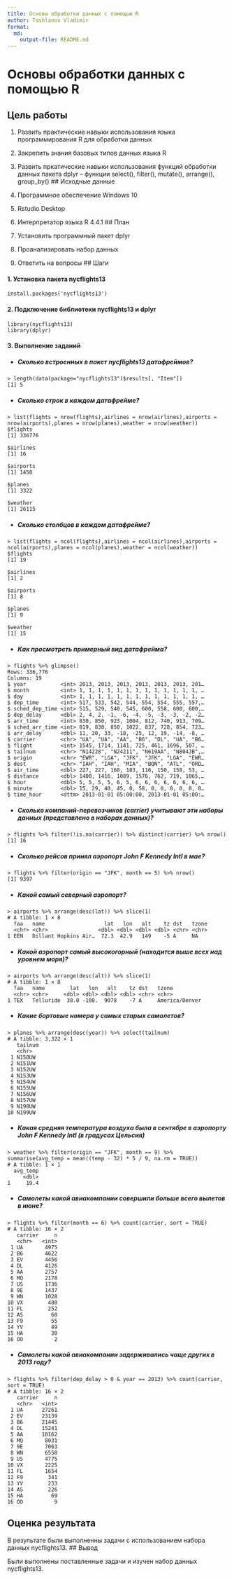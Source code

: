 ```yaml
---
title: Основы обработки данных с помощью R
author: Tashlanov Vladimir
format:
  md:
    output-file: README.md
---
```

# Основы обработки данных с помощью R

## Цель работы

1. Развить практические навыки использования языка программирования R для обработки данных 
2. Закрепить знания базовых типов данных языка R 
3. Развить пркатические навыки использования функций обработки данных пакета dplyr – функции select(), filter(), mutate(), arrange(), group_by()
## Исходные данные

1. Программное обеспечение Windows 10
2. Rstudio Desktop
3. Интерпретатор языка R 4.4.1
## План

1. Установить программный пакет dplyr
2. Проанализировать набор данных
3. Ответить на вопросы
## Шаги

#### 1. Установка пакета nycflights13
```
install.packages('nycflights13')
```
#### 2. Подключение библиотеки nycflights13 и dplyr
```
library(nycflights13)
library(dplyr)
```
#### 3. Выполнение заданий

* ##### Сколько встроенных в пакет nycflights13 датафреймов?
```
> length(data(package="nycflights13")$results[, "Item"])
[1] 5
```
* ##### Сколько строк в каждом датафрейме?
```
> list(flights = nrow(flights),airlines = nrow(airlines),airports = nrow(airports),planes = nrow(planes),weather = nrow(weather))
$flights
[1] 336776

$airlines
[1] 16

$airports
[1] 1458

$planes
[1] 3322

$weather
[1] 26115
```
* ##### Сколько столбцов в каждом датафрейме?
```
> list(flights = ncol(flights),airlines = ncol(airlines),airports = ncol(airports),planes = ncol(planes),weather = ncol(weather))
$flights
[1] 19

$airlines
[1] 2

$airports
[1] 8

$planes
[1] 9

$weather
[1] 15
```
* ##### Как просмотреть примерный вид датафрейма?
```
> flights %>% glimpse()
Rows: 336,776
Columns: 19
$ year           <int> 2013, 2013, 2013, 2013, 2013, 2013, 201…
$ month          <int> 1, 1, 1, 1, 1, 1, 1, 1, 1, 1, 1, 1, 1, …
$ day            <int> 1, 1, 1, 1, 1, 1, 1, 1, 1, 1, 1, 1, 1, …
$ dep_time       <int> 517, 533, 542, 544, 554, 554, 555, 557,…
$ sched_dep_time <int> 515, 529, 540, 545, 600, 558, 600, 600,…
$ dep_delay      <dbl> 2, 4, 2, -1, -6, -4, -5, -3, -3, -2, -2…
$ arr_time       <int> 830, 850, 923, 1004, 812, 740, 913, 709…
$ sched_arr_time <int> 819, 830, 850, 1022, 837, 728, 854, 723…
$ arr_delay      <dbl> 11, 20, 33, -18, -25, 12, 19, -14, -8, …
$ carrier        <chr> "UA", "UA", "AA", "B6", "DL", "UA", "B6…
$ flight         <int> 1545, 1714, 1141, 725, 461, 1696, 507, …
$ tailnum        <chr> "N14228", "N24211", "N619AA", "N804JB",…
$ origin         <chr> "EWR", "LGA", "JFK", "JFK", "LGA", "EWR…
$ dest           <chr> "IAH", "IAH", "MIA", "BQN", "ATL", "ORD…
$ air_time       <dbl> 227, 227, 160, 183, 116, 150, 158, 53, …
$ distance       <dbl> 1400, 1416, 1089, 1576, 762, 719, 1065,…
$ hour           <dbl> 5, 5, 5, 5, 6, 5, 6, 6, 6, 6, 6, 6, 6, …
$ minute         <dbl> 15, 29, 40, 45, 0, 58, 0, 0, 0, 0, 0, 0…
$ time_hour      <dttm> 2013-01-01 05:00:00, 2013-01-01 05:00:…
```
* ##### Сколько компаний-перевозчиков (carrier) учитывают эти наборы данных (представлено в наборах данных)?
```
> flights %>% filter(!is.na(carrier)) %>% distinct(carrier) %>% nrow()
[1] 16
```
* ##### Сколько рейсов принял аэропорт John F Kennedy Intl в мае?
```
> flights %>% filter(origin == "JFK", month == 5) %>% nrow()
[1] 9397
```
* ##### Какой самый северный аэропорт?
```
> airports %>% arrange(desc(lat)) %>% slice(1)
# A tibble: 1 × 8
  faa   name                   lat   lon   alt    tz dst   tzone
  <chr> <chr>                <dbl> <dbl> <dbl> <dbl> <chr> <chr>
1 EEN   Dillant Hopkins Air…  72.3  42.9   149    -5 A     NA
```
* ##### Какой аэропорт самый высокогорный (находится выше всех над уровнем моря)?
```
> airports %>% arrange(desc(alt)) %>% slice(1)
# A tibble: 1 × 8
  faa   name        lat   lon   alt    tz dst   tzone         
  <chr> <chr>     <dbl> <dbl> <dbl> <dbl> <chr> <chr>         
1 TEX   Telluride  38.0 -108.  9078    -7 A     America/Denver
```
* ##### Какие бортовые номера у самых старых самолетов?
```
> planes %>% arrange(desc(year)) %>% select(tailnum)
# A tibble: 3,322 × 1
   tailnum
   <chr>  
 1 N150UW 
 2 N151UW 
 3 N152UW 
 4 N153UW 
 5 N154UW 
 6 N155UW 
 7 N156UW 
 8 N157UW 
 9 N198UW 
10 N199UW
```
* ##### Какая средняя температура воздуха была в сентябре в аэропорту John F Kennedy Intl (в градусах Цельсия)
```
> weather %>% filter(origin == "JFK", month == 9) %>% summarise(avg_temp = mean((temp - 32) * 5 / 9, na.rm = TRUE))
# A tibble: 1 × 1
  avg_temp
     <dbl>
1     19.4
```
* ##### Самолеты какой авиакомпании совершили больше всего вылетов в июне?
```
> flights %>% filter(month == 6) %>% count(carrier, sort = TRUE)
# A tibble: 16 × 2
   carrier     n
   <chr>   <int>
 1 UA       4975
 2 B6       4622
 3 EV       4456
 4 DL       4126
 5 AA       2757
 6 MQ       2178
 7 US       1736
 8 9E       1437
 9 WN       1028
10 VX        480
11 FL        252
12 AS         60
13 F9         55
14 YV         49
15 HA         30
16 OO          2
```
* ##### Самолеты какой авиакомпании задерживались чаще других в 2013 году?
```
> flights %>% filter(dep_delay > 0 & year == 2013) %>% count(carrier, sort = TRUE)
# A tibble: 16 × 2
   carrier     n
   <chr>   <int>
 1 UA      27261
 2 EV      23139
 3 B6      21445
 4 DL      15241
 5 AA      10162
 6 MQ       8031
 7 9E       7063
 8 WN       6558
 9 US       4775
10 VX       2225
11 FL       1654
12 F9        341
13 YV        233
14 AS        226
15 HA         69
16 OO          9
```
## Оценка результата

В результате были выполненны задачи с использованием набора данных nycflights13.
## Вывод

Были выполнены поставленные задачи и изучен набор данных nycflights13.

